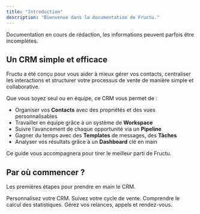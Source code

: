 ```yaml
---
title: "Introduction"
description: "Bienvenue dans la documentation de Fructu."
---
```


<Info>
  Documentation en cours de rédaction, les informations peuvent parfois être incomplètes.
</Info>

## Un CRM simple et efficace

Fructu a été conçu pour vous aider à mieux gérer vos contacts, centraliser les interactions et structurer votre processus de vente de manière simple et collaborative.

Que vous soyez seul ou en équipe, ce CRM vous permet de :

- Organiser vos **Contacts** avec des propriétés et des vues personnalisables
- Travailler en équipe grâce à un système de **Workspace**
- Suivre l’avancement de chaque opportunité via un **Pipeline**
- Gagner du temps avec des **Templates** de messages, des **Tâches**
- Analyser vos résultats grâce à un **Dashboard** clé en main

Ce guide vous accompagnera pour tirer le meilleur parti de Fructu.

## Par où commencer ?

Les premières étapes pour prendre en main le CRM.

<CardGroup cols={2}>
  <Card title="Configurez votre Workspace" icon="buildings" href="https://docs.fructu.co/essentials/workspace">
    Personnalisez votre CRM.
  </Card>
  <Card title="Gérez vos contacts" icon="users" href="https://docs.fructu.co/essentials/contacts">
    Suivez votre cycle de vente.
  </Card>
  <Card title="Analysez vos résultats" icon="chart-line" href="https://docs.fructu.co/essentials/dashboard">
    Comprendre le calcul des statistiques.
  </Card>
  <Card title="Planifiez vos tâches" icon="calendar-check" href="https://docs.fructu.co/essentials/tasks">
    Gérez vos relances, appels et rendez-vous.
  </Card>
</CardGroup>